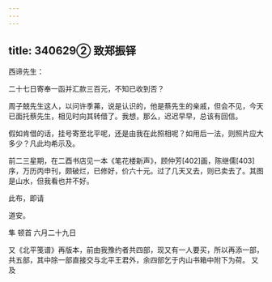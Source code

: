 ```yaml
---
---
---
```

title: 340629② 致郑振铎
---




西谛先生：

二十七日寄奉一函并汇款三百元，不知已收到否？

周子兢先生这人，以问许季茀，说是认识的，他是蔡先生的亲戚，但会不见，今天已面托蔡先生，相见时向其转借了。我想，那么，迟迟早早，总该有回信。

假如肯借的话，挂号寄至北平呢，还是由我在此照相呢？如用后一法，则照片应大多少？凡此均希示及。

前二三星期，在二酉书店见一本《笔花楼新声》，顾仲芳[402]画，陈继儒[403]序，万历丙申刊，颇破烂，已修好，价六十元。过了几天又去，则已卖去了。其图是山水，但我看也并不好。

此布，即请

道安。

隼 顿首 六月二十九日

又《北平笺谱》再版本，前由我豫约者共四部，现又有一人要买，所以再添一部，共五部，其中除一部直接交与北平王君外，余四部乞于内山书箱中附下为荷。 又及